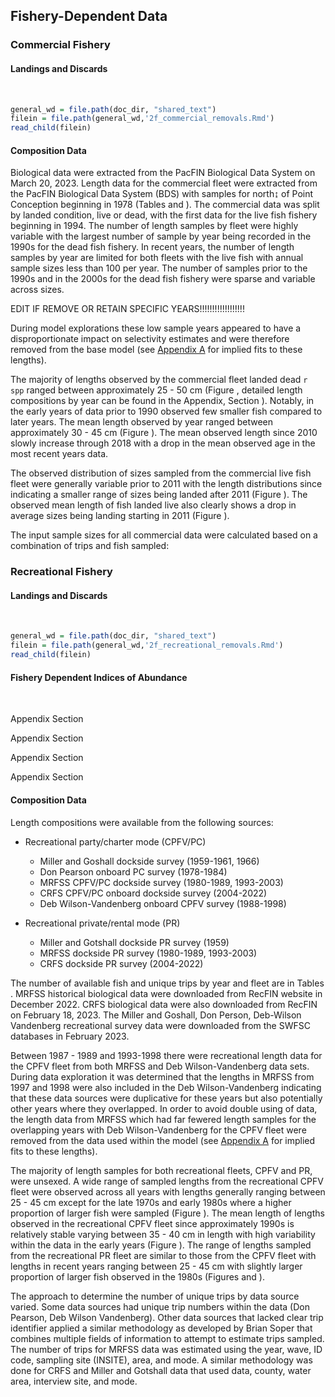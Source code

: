 ## Fishery-Dependent Data

### Commercial Fishery

#### Landings and Discards
\

```r
general_wd = file.path(doc_dir, "shared_text")
filein = file.path(general_wd,'2f_commercial_removals.Rmd')
read_child(filein)
```


#### Composition Data

Biological data were extracted from the PacFIN Biological Data System on March 20, 2023. Length data for the commercial fleet were extracted from the PacFIN Biological Data System (BDS) with samples for north↨ of Point Conception beginning in 1978 (Tables \ref{tab:dead-com-len} and \ref{tab:live-com-len}). The commercial data was split by landed condition, live or dead, with the first data for the live fish fishery beginning in 1994. The number of length samples by fleet were highly variable with the largest number of sample by year being recorded in the 1990s for the dead fish fishery. In recent years, the number of length samples by year are limited for both fleets with the live fish with annual sample sizes less than 100 per year. The number of samples prior to the 1990s and in the 2000s for the dead fish fishery were sparse and variable across sizes. 

EDIT IF REMOVE OR RETAIN SPECIFIC YEARS!!!!!!!!!!!!!!!!!!

During model explorations these low sample years appeared to have a disproportionate impact on selectivity estimates and were therefore removed from the base model (see [Appendix A](#append_a) for implied fits to these lengths). 

The majority of lengths observed by the commercial fleet landed dead `r spp` ranged between approximately 25 - 50 cm (Figure \ref{fig:com-dead-len-data}, detailed length compositions by year can be found in the Appendix, Section \ref{length-data}). Notably, in the early years of data prior to 1990 observed few smaller fish compared to later years. The mean length observed by year ranged between approximately 30 - 45 cm (Figure \ref{fig:mean-com-dead-len-data}). The mean observed length since 2010 slowly increase through 2018 with a drop in the mean observed age in the most recent years data.

The observed distribution of sizes sampled from the commercial live fish fleet were generally variable prior to 2011 with the length distributions since indicating a smaller range of sizes being landed after 2011 (Figure \ref{fig:com-live-len-data}). The observed mean length of fish landed live also clearly shows a drop in average sizes being landing starting in 2011 (Figure \ref{fig:mean-com-live-len-data}).  

The input sample sizes for all commercial data were calculated based on a combination of trips and fish sampled:

\begin{centering}

Input effN = $N_{\text{trips}} + 0.138 * N_{\text{fish}}$ if $N_{\text{fish}}/N_{\text{trips}}$ is $<$ 44

Input effN = $7.06 * N_{\text{trips}}$ if $N_{\text{fish}}/N_{\text{trips}}$ is $\geq$ 44

\end{centering}

### Recreational Fishery

#### Landings and Discards
\

```r
general_wd = file.path(doc_dir, "shared_text")
filein = file.path(general_wd,'2f_recreational_removals.Rmd')
read_child(filein)
```

#### Fishery Dependent Indices of Abundance
\

Appendix Section \ref{mrfss-cpfv-index}

Appendix Section \ref{onboard-cpfv-index}

Appendix Section \ref{dwv-cpfv-index}

Appendix Section \ref{crfs-pr-index}

#### Composition Data

Length compositions were available from the following sources: 

* Recreational party/charter mode (CPFV/PC)

  + Miller and Goshall dockside survey (1959-1961, 1966)
  + Don Pearson onboard PC survey (1978-1984)
  + MRFSS CPFV/PC dockside survey (1980-1989, 1993-2003)
  + CRFS CPFV/PC onboard dockside survey (2004-2022)
  + Deb Wilson-Vandenberg onboard CPFV survey (1988-1998)

* Recreational private/rental mode (PR)

  + Miller and Gotshall dockside PR survey (1959)
  + MRFSS dockside PR survey (1980-1989, 1993-2003)
  + CRFS dockside PR survey (2004-2022)
  
  
The number of available fish and unique trips by year and fleet are in Tables \ref{tab:rec-len-samps}. MRFSS historical biological data were downloaded from RecFIN website in December 2022. CRFS biological data were also downloaded from RecFIN on February 18, 2023. The Miller and Goshall, Don Person, Deb-Wilson Vandenberg recreational survey data were downloaded from the SWFSC databases in February 2023. 

Between 1987 - 1989 and 1993-1998 there were recreational length data for the CPFV fleet from both MRFSS and Deb Wilson-Vandenberg data sets. During data exploration it was determined that the lengths in MRFSS from 1997 and 1998 were also included in the Deb Wilson-Vandenberg indicating that these data sources were duplicative for these years but also potentially other years where they overlapped. In order to avoid double using of data, the length data from MRFSS which had far fewered length samples for the overlapping years with Deb Wilson-Vandenberg for the CPFV fleet were removed from the data used within the model (see [Appendix A](#append_a) for implied fits to these lengths).

The majority of length samples for both recreational fleets, CPFV and PR, were unsexed. A wide range of sampled lengths from the recreational CPFV fleet were observed across all years with lengths generally ranging between 25 - 45 cm except for the late 1970s and early 1980s where a higher proportion of larger fish were sampled (Figure \ref{fig:rec-cpfv-len-data}). The mean length of lengths observed in the recreational CPFV fleet since approximately 1990s is relatively stable varying between 35 - 40 cm in length with high variability within the data in the early years (Figure \ref{fig:mean-rec-cpfv-len-data}). The range of lengths sampled from the recreational PR fleet are similar to those from the CPFV fleet with lengths in recent years ranging between 25 - 45 cm with slightly larger proportion of larger fish observed in the 1980s (Figures \ref{fig:rec-pr-len-data} and \ref{fig:mean-rec-pr-len-data}). 

The approach to determine the number of unique trips by data source varied. Some data sources had unique trip numbers within the data (Don Pearson, Deb Wilson Vandenberg). Other data sources that lacked clear trip identifier applied a similar methodology as developed by Brian Soper that combines multiple fields of information to attempt to estimate trips sampled. The number of trips for MRFSS data was estimated using the year, wave, ID code, sampling site (INSITE), area, and mode. A similar methodology was done for CRFS  and Miller and Gotshall data that used data, county, water area, interview site, and mode. 
